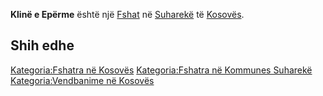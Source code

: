 {{Fshat në Kosovës
 | Emri                = Klinë e Epërme
| sqi_N_name = Klinë e Epërme
| sqi_N_FULL_NAME_RO = Klinë e Epërme
| sqi_N_FULL_NAME_ND_RO = Kline e Eperme
| sqi_N_SORT_NAME_RG = KLINEEEPERME
| sqi_N_FULL_NAME_RG = Klinë e Epërme
| sqi_N_FULL_NAME_ND_RG = Kline e Eperme
| sqi_V_name = Klina e Epërme
| sqi_V_FULL_NAME_RO = Klina e Epërme
| sqi_V_FULL_NAME_ND_RO = Klina e Eperme
| sqi_V_SORT_NAME_RG = KLINAEEPERME
| sqi_V_FULL_NAME_RG = Klina e Epërme
| sqi_V_FULL_NAME_ND_RG = Klina e Eperme
| srp_N_name = Gornja Klina
| srp_N_FULL_NAME_RO = Gornja Klina
| srp_N_FULL_NAME_ND_RO = Gornja Klina
| srp_N_SORT_NAME_RG = GORNJAKLINA
| srp_N_FULL_NAME_RG = Gornja Klina
| srp_N_FULL_NAME_ND_RG = Gornja Klina
| srp_NS_name = Горња Клина
| srp_NS_FULL_NAME_RO = Горња Клина
| srp_NS_FULL_NAME_ND_RO = Горња Клина
| srp_NS_SORT_NAME_RG = ГОРЊАКЛИНА
| srp_NS_FULL_NAME_RG = Горња Клина
| srp_NS_FULL_NAME_ND_RG = Горња Клина

 | Emri (Rasa dhanore) = 
 | Figura              = 
 | Shteti              = Kosovo
 | Komuna              = Suharekë
 | Kodi postar         = 
 | Sipërfaqja          = 

 | Popullsia           = 

 | Regj. i popullsisë  = 
 | Dend. e popullsisë  = 
 | Faqja zyrtare       = 
 <!--- Koordinatat ----> 
 | Gjerësia            = 42.792222
 | Gjatësia            = 20.783333
 | Lartësia            = 
}}
'''Klinë e Epërme''' është një [[Fshat]] në [[Suharekë]] të [[Kosovës]].

<!-- == Gjeografia == -->
<!-- == Historia == -->
<!-- == Demografia == -->
== Shih edhe ==
{{Komuna Suharekë}}
{{Kosovo-Administrata-Cung}}

[[Kategoria:Fshatra në Kosovës]]
[[Kategoria:Fshatra në Kommunes Suharekë]]
[[Kategoria:Vendbanime në Kosovës]]